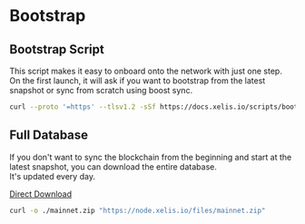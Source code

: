 # Bootstrap

## Bootstrap Script

This script makes it easy to onboard onto the network with just one step.  
On the first launch, it will ask if you want to bootstrap from the latest snapshot or sync from scratch using boost sync.

```bash copy
curl --proto '=https' --tlsv1.2 -sSf https://docs.xelis.io/scripts/bootstrap.sh | sh
```

## Full Database

If you don't want to sync the blockchain from the beginning and start at the latest snapshot, you can download the entire database.  
It's updated every day.

[Direct Download](https://node.xelis.io/files/mainnet.zip)

```bash copy
curl -o ./mainnet.zip "https://node.xelis.io/files/mainnet.zip"
```
